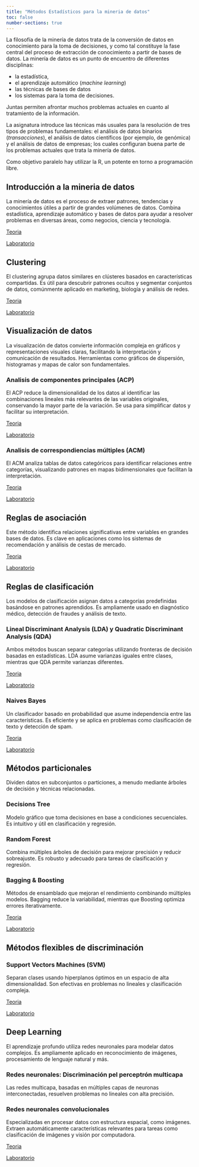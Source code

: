---
title: "Métodos Estadísticos para la mineria de datos"
toc: false
number-sections: true
---

La filosofía de la minería de datos trata de la conversión de datos en conocimiento para la toma de decisiones, y como tal constituye la fase central del proceso de extracción de conocimiento a partir de bases de datos. La minería de datos es un punto de encuentro de diferentes disciplinas: 

-  la estadística, 
-  el aprendizaje automático (*machine learning*)
-  las técnicas de bases de datos 
-  los sistemas para la toma de decisiones. 

Juntas permiten afrontar muchos problemas actuales en cuanto al tratamiento de la información.

La asignatura introduce las técnicas más usuales para la resolución de tres tipos de problemas fundamentales: el análisis de datos binarios (*transacciones*), el análisis de datos científicos (por ejemplo, de genómica) y el análisis de datos de empresas; los cuales configuran buena parte de los problemas actuales que trata la minería de datos.

Como objetivo paralelo hay utilizar la R, un potente en torno a programación libre.

## Introducción a la mineria de datos

La minería de datos es el proceso de extraer patrones, tendencias y conocimientos útiles a partir de grandes volúmenes de datos. Combina estadística, aprendizaje automático y bases de datos para ayudar a resolver problemas en diversas áreas, como negocios, ciencia y tecnología.

[Teoria]()

[Laboratorio]()

## Clustering 

El clustering agrupa datos similares en clústeres basados en características compartidas. Es útil para descubrir patrones ocultos y segmentar conjuntos de datos, comúnmente aplicado en marketing, biología y análisis de redes.

[Teoria]()

[Laboratorio]()

## Visualización de datos

La visualización de datos convierte información compleja en gráficos y representaciones visuales claras, facilitando la interpretación y comunicación de resultados. Herramientas como gráficos de dispersión, histogramas y mapas de calor son fundamentales.

### Analisis de componentes principales (ACP)

El ACP reduce la dimensionalidad de los datos al identificar las combinaciones lineales más relevantes de las variables originales, conservando la mayor parte de la variación. Se usa para simplificar datos y facilitar su interpretación.

[Teoria]()

[Laboratorio]()

### Analisis de correspondiencias múltiples (ACM)

El ACM analiza tablas de datos categóricos para identificar relaciones entre categorías, visualizando patrones en mapas bidimensionales que facilitan la interpretación.

[Teoria]()

[Laboratorio]()

## Reglas de asociación

Este método identifica relaciones significativas entre variables en grandes bases de datos. Es clave en aplicaciones como los sistemas de recomendación y análisis de cestas de mercado.

[Teoria]()

[Laboratorio]()

## Reglas de clasificación

Los modelos de clasificación asignan datos a categorías predefinidas basándose en patrones aprendidos. Es ampliamente usado en diagnóstico médico, detección de fraudes y análisis de texto.

### Lineal Discriminant Analysis (LDA) y Quadratic Discriminant Analysis (QDA)

Ambos métodos buscan separar categorías utilizando fronteras de decisión basadas en estadísticas. LDA asume varianzas iguales entre clases, mientras que QDA permite varianzas diferentes.

[Teoria]()

[Laboratorio]()

### Naives Bayes

Un clasificador basado en probabilidad que asume independencia entre las características. Es eficiente y se aplica en problemas como clasificación de texto y detección de spam.

[Teoria]()

[Laboratorio]()

## Métodos particionales 

Dividen datos en subconjuntos o particiones, a menudo mediante árboles de decisión y técnicas relacionadas.

### Decisions Tree

Modelo gráfico que toma decisiones en base a condiciones secuenciales. Es intuitivo y útil en clasificación y regresión.

### Random Forest

Combina múltiples árboles de decisión para mejorar precisión y reducir sobreajuste. Es robusto y adecuado para tareas de clasificación y regresión.

### Bagging & Boosting

Métodos de ensamblado que mejoran el rendimiento combinando múltiples modelos. Bagging reduce la variabilidad, mientras que Boosting optimiza errores iterativamente.

[Teoria]()

[Laboratorio](material/trees_ensambleMethods/DecisionsTree_RandomForest_XGBoost.qmd)

## Métodos flexibles de discriminación 

### Support Vectors Machines (SVM)

Separan clases usando hiperplanos óptimos en un espacio de alta dimensionalidad. Son efectivas en problemas no lineales y clasificación compleja.

[Teoria]()

[Laboratorio]()

## Deep Learning 

El aprendizaje profundo utiliza redes neuronales para modelar datos complejos. Es ampliamente aplicado en reconocimiento de imágenes, procesamiento de lenguaje natural y más.

### Redes neuronales: Discriminación pel perceptrón multicapa

Las redes multicapa, basadas en múltiples capas de neuronas interconectadas, resuelven problemas no lineales con alta precisión.

### Redes neuronales convolucionales

Especializadas en procesar datos con estructura espacial, como imágenes. Extraen automáticamente características relevantes para tareas como clasificación de imágenes y visión por computadora.

[Teoria]()

[Laboratorio]()

